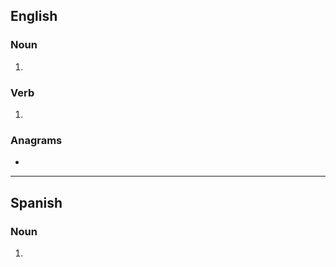 {{also|TACOS}}
==English==

===Noun===
{{head|en|noun plural form}}

# {{plural of|taco|lang=en}}

===Verb===
{{head|en|verb form}}

# {{en-third-person singular of|taco}}

===Anagrams===
* {{anagrams|en|Ascot|Casto|Coats|Cotas|Sacto|Tosca|ascot|catso|coast|coats|costa|octas|scoat}}

----

==Spanish==

===Noun===
{{head|es|noun form|g=m}}

# {{plural of|taco|lang=es}}